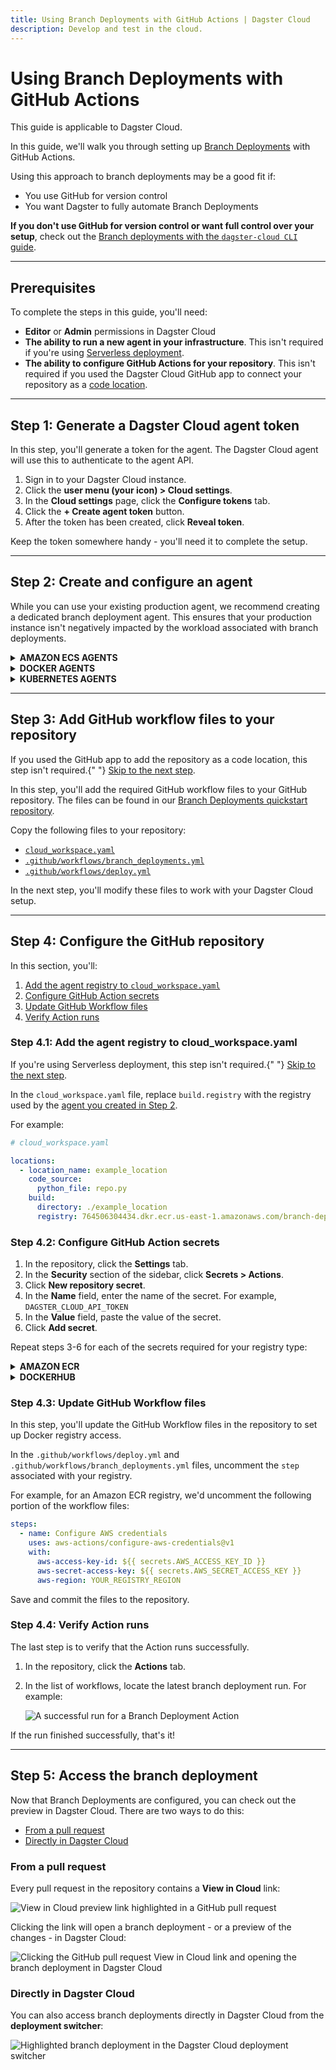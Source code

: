```yaml
---
title: Using Branch Deployments with GitHub Actions | Dagster Cloud
description: Develop and test in the cloud.
---
```


# Using Branch Deployments with GitHub Actions

<Note>This guide is applicable to Dagster Cloud.</Note>

In this guide, we'll walk you through setting up [Branch Deployments](/dagster-cloud/developing-testing/branch-deployments) with GitHub Actions.

Using this approach to branch deployments may be a good fit if:

- You use GitHub for version control
- You want Dagster to fully automate Branch Deployments

**If you don't use GitHub for version control or want full control over your setup**, check out the [Branch deployments with the `dagster-cloud CLI` guide](/dagster-cloud/developing-testing/branch-deployments/using-branch-deployments).

---

## Prerequisites

To complete the steps in this guide, you'll need:

- **Editor** or **Admin** permissions in Dagster Cloud
- **The ability to run a new agent in your infrastructure**. This isn't required if you're using [Serverless deployment](/dagster-cloud/deployment/serverless).
- **The ability to configure GitHub Actions for your repository**. This isn't required if you used the Dagster Cloud GitHub app to connect your repository as a [code location](/dagster-cloud/developing-testing/code-locations).

---

## Step 1: Generate a Dagster Cloud agent token

In this step, you'll generate a token for the agent. The Dagster Cloud agent will use this to authenticate to the agent API.

1. Sign in to your Dagster Cloud instance.
2. Click the **user menu (your icon) > Cloud settings**.
3. In the **Cloud settings** page, click the **Configure tokens** tab.
4. Click the **+ Create agent token** button.
5. After the token has been created, click **Reveal token**.

Keep the token somewhere handy - you'll need it to complete the setup.

---

## Step 2: Create and configure an agent

While you can use your existing production agent, we recommend creating a dedicated branch deployment agent. This ensures that your production instance isn't negatively impacted by the workload associated with branch deployments.

<details>
  <summary><strong>AMAZON ECS AGENTS</strong></summary>

1. **Create a new Amazon ECS agent**. [Click here to spin up the agent](https://console.aws.amazon.com/cloudformation/home#/stacks/create/review?templateURL=https://s3.amazonaws.com/dagster.cloud/cloudformation/ecs-agent-branch-deployments.yaml) using our CloudFormation template.

   **Note**: Creating the CloudFormation stack may take a few minutes; refreshing the [AWS console Stacks page](https://console.aws.amazon.com/cloudformation/home#/stacks) will show its status. For more information, see the [ECS agent setup guide](/dagster-cloud/deployment/agents/amazon-ecs/creating-ecs-agent-new-vpc).

2. **Create a private [Amazon Elastic Registry (ECR) repository](https://console.aws.amazon.com/ecr/repositories).** Refer to the [AWS ECR documentation](https://docs.aws.amazon.com/AmazonECR/latest/userguide/repository-create.html) for instructions.

   After the repository has been created, navigate back to the list of [ECR repositories](https://console.aws.amazon.com/ecr/repositories).

   In the list, locate the repository and its **URI**:

   <Image
   alt="Highlighted repository URI in the AWS ECR console"
   src="/images/dagster-cloud/developing-testing/branch-deployments/aws-ecr-uri.png"
   width={1086}
   height={159}
   />

3. [**Create an IAM user.**](https://docs.aws.amazon.com/IAM/latest/UserGuide/id_users_create.html) This user must:

   - Have push access to the ECR repository, and
   - Have programmatic access to AWS using an [access key](https://docs.aws.amazon.com/IAM/latest/UserGuide/id_credentials_access-keys.html)

   After the user is created, save the **Access key ID** and **Secret access key** values shown on the confirmation page:

   <Image
   alt="Highlighted repository URI in the AWS ECR console"
   src="/images/dagster-cloud/developing-testing/branch-deployments/aws-iam-user-keys.png"
   width={999}
   height={420}
   />

</details>

<details>
  <summary><strong>DOCKER AGENTS</strong></summary>

1. Set up a new Docker agent. Refer to the [Docker agent setup guide](/dagster-cloud/deployment/agents/docker) for instructions.
2. After the agent is set up, modify the `dagster.yaml` file as follows:

   - Set the `dagster_cloud_api.branch_deployments` field to `true`
   - Remove any `deployment` field(s)

   For example:

   ```yaml
   # dagster.yaml

   instance_class:
     module: dagster_cloud.instance
     class: DagsterCloudAgentInstance

   dagster_cloud_api:
     agent_token: <YOUR_AGENT_TOKEN>
     branch_deployments: true ## true enables branch deployments

   user_code_launcher:
     module: dagster_cloud.workspace.docker
     class: DockerUserCodeLauncher
     config:
       networks:
         - dagster_cloud_agent
       server_ttl:
         enabled: true
         ttl_seconds: 7200 #2 hours
   ```

</details>

<details>
  <summary><strong>KUBERNETES AGENTS</strong></summary>

1. Set up a new Kubernetes agent. Refer to the [Kubernetes agent setup guide](/dagster-cloud/deployment/agents/kubernetes/configuring-running-kubernetes-agent) for instructions.

2. After the agent is set up, modify your Helm values file to include the following:

   ```yaml
   dagsterCloud:
     branchDeployments: true
   ---
   workspace:
     serverTTL:
       enabled: true
       ttlSeconds: 7200
   ```

</details>

---

## Step 3: Add GitHub workflow files to your repository

<Note>
  If you used the GitHub app to add the repository as a code location, this step
  isn't required.{" "}
  <a href="#step-4-configure-the-github-repository">Skip to the next step</a>.
</Note>

In this step, you'll add the required GitHub workflow files to your GitHub repository. The files can be found in our [Branch Deployments quickstart repository](https://github.com/dagster-io/dagster-cloud-branch-deployments-quickstart).

Copy the following files to your repository:

- [`cloud_workspace.yaml`](https://github.com/dagster-io/dagster-cloud-branch-deployments-quickstart/blob/main/cloud_workspace.yaml)
- [`.github/workflows/branch_deployments.yml`](https://github.com/dagster-io/dagster-cloud-branch-deployments-quickstart/blob/main/.github/workflows/branch_deployments.yml)
- [`.github/workflows/deploy.yml`](https://github.com/dagster-io/dagster-cloud-branch-deployments-quickstart/blob/main/.github/workflows/deploy.yml)

In the next step, you'll modify these files to work with your Dagster Cloud setup.

---

## Step 4: Configure the GitHub repository

In this section, you'll:

1. [Add the agent registry to `cloud_workspace.yaml`](#step-41-add-the-agent-registry-to-cloud_workspaceyaml)
2. [Configure GitHub Action secrets](#step-42-configure-github-action-secrets)
3. [Update GitHub Workflow files](#step-43-update-github-workflow-files)
4. [Verify Action runs](#step-44-verify-action-runs)

### Step 4.1: Add the agent registry to cloud_workspace.yaml

<Note>
  If you're using Serverless deployment, this step isn't required.{" "}
  <a href="#step-42-configure-github-action-secrets">Skip to the next step</a>.
</Note>

In the `cloud_workspace.yaml` file, replace `build.registry` with the registry used by the [agent you created in Step 2](#step-2-create-and-configure-an-agent).

For example:

```yaml
# cloud_workspace.yaml

locations:
  - location_name: example_location
    code_source:
      python_file: repo.py
    build:
      directory: ./example_location
      registry: 764506304434.dkr.ecr.us-east-1.amazonaws.com/branch-deployment-agent
```

### Step 4.2: Configure GitHub Action secrets

1. In the repository, click the **Settings** tab.
2. In the **Security** section of the sidebar, click **Secrets > Actions**.
3. Click **New repository secret**.
4. In the **Name** field, enter the name of the secret. For example, `DAGSTER_CLOUD_API_TOKEN`
5. In the **Value** field, paste the value of the secret.
6. Click **Add secret**.

Repeat steps 3-6 for each of the secrets required for your registry type:

<details>
  <summary><strong>AMAZON ECR</strong></summary>

- `DAGSTER_CLOUD_API_TOKEN` - The Dagster Cloud agent token you created in [Step 1](#step-1-generate-a-dagster-cloud-agent-token)
- `ORGANIZATION_ID` - Your Dagster Cloud organization ID
- `AWS_ACCESS_KEY` - The **Access key ID** of the AWS IAM user you created in [Step 2](#step-2-create-and-configure-an-agent)
- `AWS_SECRET_ACCESS_KEY` - The **Secret access key** of the AWS IAM user you created in [Step 2](#step-2-create-and-configure-an-agent)

The **Actions secrets** page should look like the following:

<Image
alt="Configured GitHub Actions secrets for an AWS ECR registry"
src="/images/dagster-cloud/developing-testing/branch-deployments/github-aws-ecr.png"
width={1091}
height={623}
/>

</details>

<details>
  <summary><strong>DOCKERHUB</strong></summary>

- `DAGSTER_CLOUD_API_TOKEN` - The Dagster Cloud agent token you created in [Step 1](#step-1-generate-a-dagster-cloud-agent-token)
- `ORGANIZATION_ID` - Your Dagster Cloud organization ID
- `DOCKERHUB_USERNAME` - Your DockerHub username
- `DOCKERHUB_TOKEN` - <!-- https://docs.docker.com/docker-hub/access-tokens/#create-an-access-token -->

The **Actions secrets** page should look like the following:

<Image
alt="Required GitHub Actions secrets for a DockerHub registry"
src="/images/dagster-cloud/developing-testing/branch-deployments/github-dockerhub.png"
width={790}
height={318}
/>

</details>

### Step 4.3: Update GitHub Workflow files

In this step, you'll update the GitHub Workflow files in the repository to set up Docker registry access.

In the `.github/workflows/deploy.yml` and `.github/workflows/branch_deployments.yml` files, uncomment the `step` associated with your registry.

For example, for an Amazon ECR registry, we'd uncomment the following portion of the workflow files:

```yaml
steps:
  - name: Configure AWS credentials
    uses: aws-actions/configure-aws-credentials@v1
    with:
      aws-access-key-id: ${{ secrets.AWS_ACCESS_KEY_ID }}
      aws-secret-access-key: ${{ secrets.AWS_SECRET_ACCESS_KEY }}
      aws-region: YOUR_REGISTRY_REGION
```

Save and commit the files to the repository.

### Step 4.4: Verify Action runs

The last step is to verify that the Action runs successfully.

1. In the repository, click the **Actions** tab.
2. In the list of workflows, locate the latest branch deployment run. For example:

   <Image
   alt="A successful run for a Branch Deployment Action"
   src="/images/dagster-cloud/developing-testing/branch-deployments/github-verify-run.png"
   width={1263}
   height={651}
   />

If the run finished successfully, that's it!

---

## Step 5: Access the branch deployment

Now that Branch Deployments are configured, you can check out the preview in Dagster Cloud. There are two ways to do this:

- [From a pull request](#from-a-pull-request)
- [Directly in Dagster Cloud](#directly-in-dagster-cloud)

### From a pull request

Every pull request in the repository contains a **View in Cloud** link:

<Image
alt="View in Cloud preview link highlighted in a GitHub pull request"
src="/images/dagster-cloud/developing-testing/branch-deployments/github-cloud-preview-link.png"
width={922}
height={521}
/>

Clicking the link will open a branch deployment - or a preview of the changes - in Dagster Cloud:

<Image
alt="Clicking the GitHub pull request View in Cloud link and opening the branch deployment in Dagster Cloud"
src="/images/dagster-cloud/developing-testing/branch-deployments/github-preview-link-click.gif"
width={640}
height={480}
/>

### Directly in Dagster Cloud

You can also access branch deployments directly in Dagster Cloud from the **deployment switcher**:

<Image
alt="Highlighted branch deployment in the Dagster Cloud deployment switcher"
src="/images/dagster-cloud/developing-testing/branch-deployments/dagit-deployment-switcher.png"
width={563}
height={311}
/>
